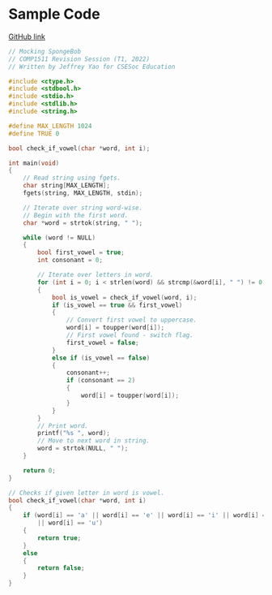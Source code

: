 # Sample Code

[GitHub link](https://github.com/csesoc/comp1511-revision-t1-2022/blob/master/solutions/mocking-spongebob/solution.c)

```c
// Mocking SpongeBob
// COMP1511 Revision Session (T1, 2022)
// Written by Jeffrey Yao for CSESoc Education

#include <ctype.h>
#include <stdbool.h>
#include <stdio.h>
#include <stdlib.h>
#include <string.h>

#define MAX_LENGTH 1024
#define TRUE 0

bool check_if_vowel(char *word, int i);

int main(void)
{
    // Read string using fgets.
    char string[MAX_LENGTH];
    fgets(string, MAX_LENGTH, stdin);

    // Iterate over string word-wise.
    // Begin with the first word.
    char *word = strtok(string, " ");

    while (word != NULL)
    {
        bool first_vowel = true;
        int consonant = 0;

        // Iterate over letters in word.
        for (int i = 0; i < strlen(word) && strcmp(&word[i], " ") != 0; i++)
        {
            bool is_vowel = check_if_vowel(word, i);
            if (is_vowel == true && first_vowel)
            {
                // Convert first vowel to uppercase.
                word[i] = toupper(word[i]);
                // First vowel found - switch flag.
                first_vowel = false;
            }
            else if (is_vowel == false)
            {
                consonant++;
                if (consonant == 2)
                {
                    word[i] = toupper(word[i]);
                }
            }
        }
        // Print word.
        printf("%s ", word);
        // Move to next word in string.
        word = strtok(NULL, " ");
    }

    return 0;
}

// Checks if given letter in word is vowel.
bool check_if_vowel(char *word, int i)
{
    if (word[i] == 'a' || word[i] == 'e' || word[i] == 'i' || word[i] == 'o'
        || word[i] == 'u')
    {
        return true;
    }
    else
    {
        return false;
    }
}

```
